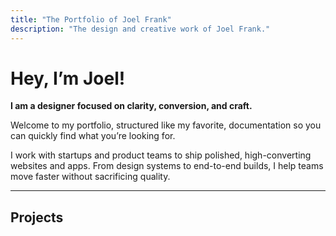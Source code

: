 ```yaml
---
title: "The Portfolio of Joel Frank"
description: "The design and creative work of Joel Frank."
---
```


# Hey, I’m Joel\! 

**I am a designer focused on clarity, conversion, and craft.**

Welcome to my portfolio, structured like my favorite, documentation so you can quickly find what you’re looking for.

I work with startups and product teams to ship polished, high-converting websites and apps. From design systems to end-to-end builds, I help teams move faster without sacrificing quality.

---

## Projects

<CardGroup cols={2}>
  <Card title="The Charcuterie Co." img="/images/CharcoImage.jpg">
    
  </Card>
  <Card title="New Card" img="/images/fielddImage.jpg">
    
  </Card>
</CardGroup>